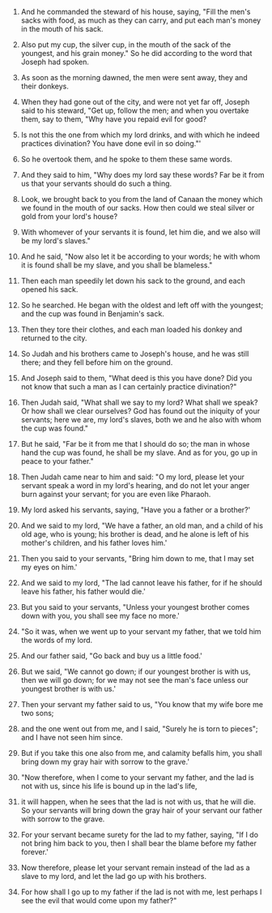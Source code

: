 
1. And he commanded the steward of his house, saying, "Fill the men's sacks with food, as much as they can carry, and put each man's money in the mouth of his sack.

2. Also put my cup, the silver cup, in the mouth of the sack of the youngest, and his grain money." So he did according to the word that Joseph had spoken.

3. As soon as the morning dawned, the men were sent away, they and their donkeys.

4. When they had gone out of the city, and were not yet far off, Joseph said to his steward, "Get up, follow the men; and when you overtake them, say to them, "Why have you repaid evil for good?

5. Is not this the one from which my lord drinks, and with which he indeed practices divination? You have done evil in so doing."'

6. So he overtook them, and he spoke to them these same words.

7. And they said to him, "Why does my lord say these words? Far be it from us that your servants should do such a thing.

8. Look, we brought back to you from the land of Canaan the money which we found in the mouth of our sacks. How then could we steal silver or gold from your lord's house?

9. With whomever of your servants it is found, let him die, and we also will be my lord's slaves."

10. And he said, "Now also let it be according to your words; he with whom it is found shall be my slave, and you shall be blameless."

11. Then each man speedily let down his sack to the ground, and each opened his sack.

12. So he searched. He began with the oldest and left off with the youngest; and the cup was found in Benjamin's sack.

13. Then they tore their clothes, and each man loaded his donkey and returned to the city.

14. So Judah and his brothers came to Joseph's house, and he was still there; and they fell before him on the ground.

15. And Joseph said to them, "What deed is this you have done? Did you not know that such a man as I can certainly practice divination?"

16. Then Judah said, "What shall we say to my lord? What shall we speak? Or how shall we clear ourselves? God has found out the iniquity of your servants; here we are, my lord's slaves, both we and he also with whom the cup was found."

17. But he said, "Far be it from me that I should do so; the man in whose hand the cup was found, he shall be my slave. And as for you, go up in peace to your father."

18. Then Judah came near to him and said: "O my lord, please let your servant speak a word in my lord's hearing, and do not let your anger burn against your servant; for you are even like Pharaoh.

19. My lord asked his servants, saying, "Have you a father or a brother?'

20. And we said to my lord, "We have a father, an old man, and a child of his old age, who is young; his brother is dead, and he alone is left of his mother's children, and his father loves him.'

21. Then you said to your servants, "Bring him down to me, that I may set my eyes on him.'

22. And we said to my lord, "The lad cannot leave his father, for if he should leave his father, his father would die.'

23. But you said to your servants, "Unless your youngest brother comes down with you, you shall see my face no more.'

24. "So it was, when we went up to your servant my father, that we told him the words of my lord.

25. And our father said, "Go back and buy us a little food.'

26. But we said, "We cannot go down; if our youngest brother is with us, then we will go down; for we may not see the man's face unless our youngest brother is with us.'

27. Then your servant my father said to us, "You know that my wife bore me two sons;

28. and the one went out from me, and I said, "Surely he is torn to pieces"; and I have not seen him since.

29. But if you take this one also from me, and calamity befalls him, you shall bring down my gray hair with sorrow to the grave.'

30. "Now therefore, when I come to your servant my father, and the lad is not with us, since his life is bound up in the lad's life,

31. it will happen, when he sees that the lad is not with us, that he will die. So your servants will bring down the gray hair of your servant our father with sorrow to the grave.

32. For your servant became surety for the lad to my father, saying, "If I do not bring him back to you, then I shall bear the blame before my father forever.'

33. Now therefore, please let your servant remain instead of the lad as a slave to my lord, and let the lad go up with his brothers.

34. For how shall I go up to my father if the lad is not with me, lest perhaps I see the evil that would come upon my father?"



